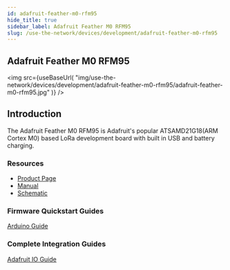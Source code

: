 ```yaml
---
id: adafruit-feather-m0-rfm95 
hide_title: true
sidebar_label: Adafruit Feather M0 RFM95
slug: /use-the-network/devices/development/adafruit-feather-m0-rfm95
---
```



## Adafruit Feather M0 RFM95

<img
  src={useBaseUrl(
    "img/use-the-network/devices/development/adafruit-feather-m0-rfm95/adafruit-feather-m0-rfm95.jpg"
  )}
/>

## Introduction

The Adafruit Feather M0 RFM95 is Adafruit's popular ATSAMD21G18(ARM Cortex M0) based LoRa development board with built in USB and battery charging. 
### Resources

- [Product Page](https://www.adafruit.com/product/3178)
- [Manual](https://learn.adafruit.com/adafruit-feather-m0-radio-with-lora-radio-module/downloads)
- [Schematic ](https://learn.adafruit.com/assets/32914)

### Firmware Quickstart Guides

[Arduino Guide](/use-the-network/devices/development/adafruit-feather-m0-rfm95/arduino)

### Complete Integration Guides

[Adafruit IO Guide](/use-the-network/devices/development/adafruit-feather-m0-rfm95/adafruitio)